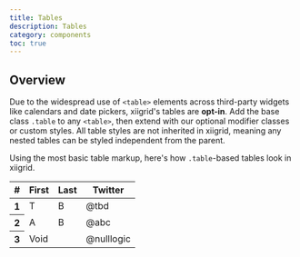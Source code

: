 ```yaml
---
title: Tables
description: Tables
category: components
toc: true
---
```



## Overview

Due to the widespread use of `<table>` elements across third-party widgets like calendars and date pickers, xiigrid's tables are **opt-in**. Add the base class `.table` to any `<table>`, then extend with our optional modifier classes or custom styles. All table styles are not inherited in xiigrid, meaning any nested tables can be styled independent from the parent.

Using the most basic table markup, here's how `.table`-based tables look in xiigrid.

<Snippet>
    <Fragment slot="html">
        <table class="table">
            <thead>
            <tr>
                <th scope="col">#</th>
                <th scope="col">First</th>
                <th scope="col">Last</th>
                <th scope="col">Twitter</th>
            </tr>
            </thead>
            <tbody>
            <tr>
                <th scope="row">1</th>
                <td>T</td>
                <td>B</td>
                <td>@tbd</td>
            </tr>
            <tr>
                <th scope="row">2</th>
                <td>A</td>
                <td>B</td>
                <td>@abc</td>
            </tr>
            <tr>
                <th scope="row">3</th>
                <td colspan="2">Void</td>
                <td>@nulllogic</td>
            </tr>
            </tbody>
        </table>
    </Fragment>
</Snippet>
